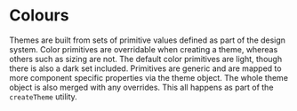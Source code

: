 

# Colours

Themes are built from sets of primitive values defined as part of the design system. Color primitives are overridable when creating a theme, whereas others such as sizing are not. The default color primitives are light, though there is also a dark set included. Primitives are generic and are mapped to more component specific properties via the theme object. The whole theme object is also merged with any overrides. This all happens as part of the `createTheme` utility.

<Colors />
